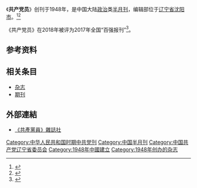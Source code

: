 {{Infobox magazine
| title = 共产党员 
| image_file = 
| image_size = 
| image_caption =
| editor = 
| editor_title =  
| staff_writer =  
| founder =  
| frequency = 半月刊
| circulation = 
| category = 政治
| publisher= [[中国共产党辽宁省委员会|中国共产党辽宁省委员会]]（主办单位）
| company = 中国共产党辽宁省委员会（主管单位）
| firstdate = [[1948年|1948年]]
| headquarters =[[辽宁省|辽宁省]][[沈阳市|沈阳市]]
| language = [[簡體中文|簡體中文]]
| website = 
| issn = 0451-0607
| CN   = 21-1002/D
}}
《'''共产党员'''》创刊于1948年，是中国大陆[[政治|政治]]类[[杂志#出版|半月刊]]，编辑部位于[[辽宁省|辽宁省]][[沈阳市|沈阳市]]。<ref name="知网1">{{Cite web|title=共产党员|url=https://navi.cnki.net/knavi/JournalDetail?pcode=CJFD&pykm=GCDY|accessdate=2021-02-02|work=navi.cnki.net|publisher=[[中国知网|中国知网]]}}</ref><ref name="维普1">{{Cite web|title=共产党员 - 维普中文期刊|url=http://www.cqvip.com/qikan/Detail.aspx?gch=83277X|accessdate=2021-02-02|author=|date=|format=|publisher=[[维普|维普]]|language=}}</ref>

《共产党员》在2018年被评为2017年全国“百强报刊”<ref>{{Cite web|title=2017年全国“百强报刊”推荐名单开始公示|url=http://www.ce.cn/culture/gd/201801/16/t20180116_27756145.shtml|accessdate=2021-02-10|author=赵新乐（中国新闻出版广电报）|date=2018-01-16|format=|work=www.ce.cn|publisher=[[中国经济网|中国经济网]]|language=|archive-date=2020-11-05|archive-url=https://web.archive.org/web/20201105014543/http://www.ce.cn/culture/gd/201801/16/t20180116_27756145.shtml|dead-url=no}}</ref>。

== 参考资料 ==
{{reflist|2}}

== 相关条目 ==
* [[杂志|杂志]]
* [[期刊|期刊]]

==外部連結==
*[https://web.archive.org/web/20071111092715/http://www.zhxf.cn/news/gcdy.asp 《共產黨員》雜誌社]

{{pub-stub}}
{{全国百强报刊}}

[[Category:中华人民共和国时期中共党刊|Category:中华人民共和国时期中共党刊]]
[[Category:中国半月刊|Category:中国半月刊]]
[[Category:中国共产党辽宁省委员会|Category:中国共产党辽宁省委员会]]
[[Category:1948年中國建立|Category:1948年中國建立]]
[[Category:1948年创办的杂志|Category:1948年创办的杂志]]